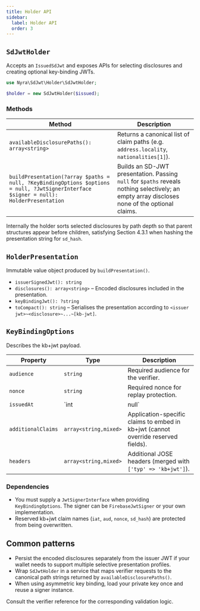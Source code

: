 ```yaml
---
title: Holder API
sidebar:
  label: Holder API
  order: 3
---
```


## `SdJwtHolder`

Accepts an `IssuedSdJwt` and exposes APIs for selecting disclosures and creating optional key-binding JWTs.

```php
use Nyra\SdJwt\Holder\SdJwtHolder;

$holder = new SdJwtHolder($issued);
```

### Methods

| Method | Description |
| ------ | ----------- |
| `availableDisclosurePaths(): array<string>` | Returns a canonical list of claim paths (e.g. `address.locality`, `nationalities[1]`). |
| `buildPresentation(?array $paths = null, ?KeyBindingOptions $options = null, ?JwtSignerInterface $signer = null): HolderPresentation` | Builds an SD-JWT presentation. Passing `null` for `$paths` reveals nothing selectively; an empty array discloses none of the optional claims. |

Internally the holder sorts selected disclosures by path depth so that parent structures appear before children, satisfying Section 4.3.1 when hashing the presentation string for `sd_hash`.

## `HolderPresentation`

Immutable value object produced by `buildPresentation()`.

- `issuerSignedJwt(): string`
- `disclosures(): array<string>` – Encoded disclosures included in the presentation.
- `keyBindingJwt(): ?string`
- `toCompact(): string` – Serialises the presentation according to `<issuer jwt>~<disclosure>~...~[kb-jwt]`.

## `KeyBindingOptions`

Describes the kb+jwt payload.

| Property | Type | Description |
| -------- | ---- | ----------- |
| `audience` | `string` | Required audience for the verifier. |
| `nonce` | `string` | Required nonce for replay protection. |
| `issuedAt` | `int|null` | Optional UNIX timestamp. Default is `time()` during presentation generation. |
| `additionalClaims` | `array<string,mixed>` | Application-specific claims to embed in kb+jwt (cannot override reserved fields). |
| `headers` | `array<string,mixed>` | Additional JOSE headers (merged with `['typ' => 'kb+jwt']`). |

### Dependencies

- You must supply a `JwtSignerInterface` when providing `KeyBindingOptions`. The signer can be `FirebaseJwtSigner` or your own implementation.
- Reserved kb+jwt claim names (`iat`, `aud`, `nonce`, `sd_hash`) are protected from being overwritten.

## Common patterns

- Persist the encoded disclosures separately from the issuer JWT if your wallet needs to support multiple selective presentation profiles.
- Wrap `SdJwtHolder` in a service that maps verifier requests to the canonical path strings returned by `availableDisclosurePaths()`.
- When using asymmetric key binding, load your private key once and reuse a signer instance.

Consult the verifier reference for the corresponding validation logic.
